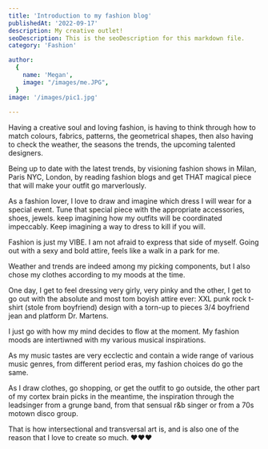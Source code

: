 ```yaml
---
title: 'Introduction to my fashion blog'
publishedAt: '2022-09-17'
description: My creative outlet!
seoDescription: This is the seoDescription for this markdown file.
category: 'Fashion'

author:
  {
    name: 'Megan',
    image: "/images/me.JPG",
  }
image: '/images/pic1.jpg'
  
---
```




Having a creative soul and loving fashion, is having to think through how to match colours, fabrics, patterns, the geometrical shapes, then also having to check the weather, the seasons the trends, the upcoming talented designers. 

Being up to date with the latest trends, by visioning fashion shows in Milan, Paris NYC, London, by reading fashion blogs and get THAT magical piece that will make your outfit go marverlously. 

As a fashion lover, I love to draw and imagine which dress I will wear for a special event. Tune that special piece with the appropriate accessories, shoes, jewels. keep imagining how my outfits will be coordinated impeccably. 
Keep imagining a way to dress to kill if you will. 

Fashion is just my VIBE. I am not afraid to express that side of myself. Going out with a sexy and bold attire, feels like a walk in a park for me.

Weather and trends are indeed among my picking components, but I also chose my clothes according to my moods at the time. 

One day, I get to feel dressing very girly, very pinky and the other, I get to go out with the absolute and most tom boyish attire ever: XXL punk rock t-shirt (stole from boyfriend) design with a torn-up to pieces 3/4 boyfriend jean and platform Dr. Martens.

I just go with how my mind decides to flow at the moment. My fashion moods are intertiwned with my various musical inspirations. 

As my music tastes are very ecclectic and contain a wide range of various music genres, from different period eras, my fashion choices do go the same.

As I draw clothes, go shopping, or get the outfit to go outside, the other part of my cortex brain picks in the meantime, the inspiration through the leadsinger from a grunge band, from that sensual r&b singer or 
 from a 70s motown disco group.

 That is how intersectional and transversal art is, and is also one of the reason that I love to create so much. ❤️❤️❤️



